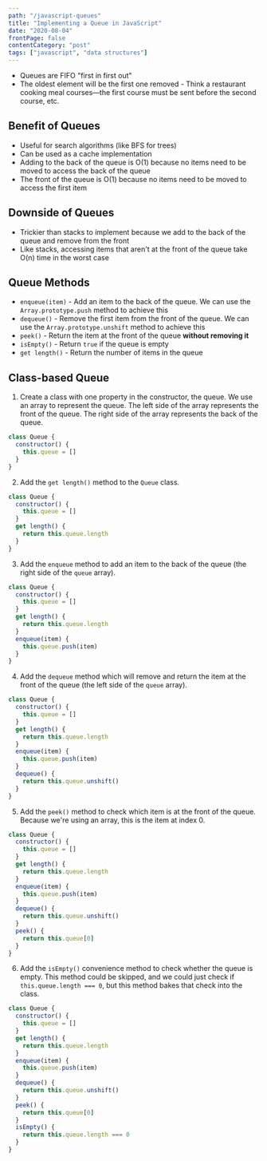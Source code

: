 ```yaml
---
path: "/javascript-queues"
title: "Implementing a Queue in JavaScript"
date: "2020-08-04"
frontPage: false
contentCategory: "post"
tags: ["javascript", "data structures"]
---
```


- Queues are FIFO "first in first out"
- The oldest element will be the first one removed - Think a restaurant cooking meal courses&mdash;the first course must be sent before the second course, etc.

## Benefit of Queues

- Useful for search algorithms (like BFS for trees)
- Can be used as a cache implementation
- Adding to the back of the queue is O(1) because no items need to be moved to access the back of the queue
- The front of the queue is O(1) because no items need to be moved to access the first item

## Downside of Queues

- Trickier than stacks to implement because we add to the back of the queue and remove from the front
- Like stacks, accessing items that aren't at the front of the queue take O(n) time in the worst case

## Queue Methods

- `enqueue(item)` - Add an item to the back of the queue. We can use the `Array.prototype.push` method to achieve this
- `dequeue()` - Remove the first item from the front of the queue. We can use the `Array.prototype.unshift` method to achieve this
- `peek()` - Return the item at the front of the queue **without removing it**
- `isEmpty()` - Return `true` if the queue is empty
- `get length()` - Return the number of items in the queue

## Class-based Queue

1. Create a class with one property in the constructor, the queue. We use an array to represent the queue. The left side of the array represents the front of the queue. The right side of the array represents the back of the queue.

```js
class Queue {
  constructor() {
    this.queue = []
  }
}
```

2. Add the `get length()` method to the `Queue` class.

```js
class Queue {
  constructor() {
    this.queue = []
  }
  get length() {
    return this.queue.length
  }
}
```

3. Add the `enqueue` method to add an item to the back of the queue (the right side of the `queue` array).

```js
class Queue {
  constructor() {
    this.queue = []
  }
  get length() {
    return this.queue.length
  }
  enqueue(item) {
    this.queue.push(item)
  }
}
```

4. Add the `dequeue` method which will remove and return the item at the front of the queue (the left side of the `queue` array).

```js
class Queue {
  constructor() {
    this.queue = []
  }
  get length() {
    return this.queue.length
  }
  enqueue(item) {
    this.queue.push(item)
  }
  dequeue() {
    return this.queue.unshift()
  }
}
```

5. Add the `peek()` method to check which item is at the front of the queue. Because we're using an array, this is the item at index 0.

```js
class Queue {
  constructor() {
    this.queue = []
  }
  get length() {
    return this.queue.length
  }
  enqueue(item) {
    this.queue.push(item)
  }
  dequeue() {
    return this.queue.unshift()
  }
  peek() {
    return this.queue[0]
  }
}
```

6. Add the `isEmpty()` convenience method to check whether the queue is empty. This method could be skipped, and we could just check if `this.queue.length === 0`, but this method bakes that check into the class.

```js
class Queue {
  constructor() {
    this.queue = []
  }
  get length() {
    return this.queue.length
  }
  enqueue(item) {
    this.queue.push(item)
  }
  dequeue() {
    return this.queue.unshift()
  }
  peek() {
    return this.queue[0]
  }
  isEmpty() {
    return this.queue.length === 0
  }
}
```
